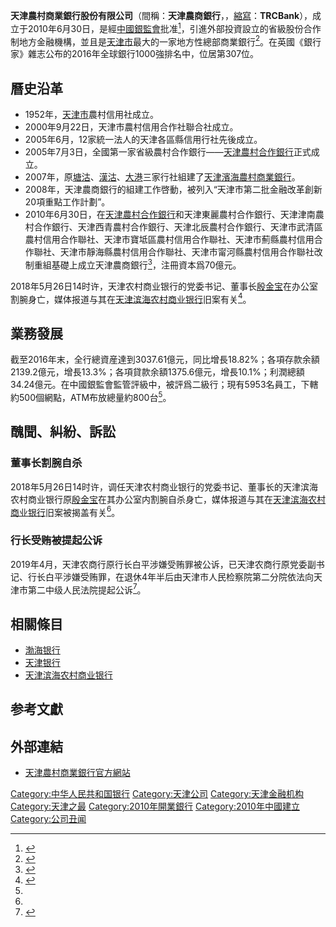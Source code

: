 {{Bank Financial Information
| name = 天津農村商業銀行股份有限公司
| else_name = Tianjin Rural Commercial Bank Co., Ltd.
| image = [[File:Tianjin_Rural_Commercial_Bank_logo.gif|250px]]
| full_name = 
| abbreviated_name = 天津農商銀行
| market_information = 
| CNAPS_code = {{unbulleted list|總行：317110010019|總行營業部：317110011894}}
| isin_code = 
| swift_code = TJRCCNBT
| WKN_Number = 
| CBRC_code = B1083H212000001
| NACAO_code = 911200007773294627
| iban_code =
| finance_code_list = 
| finance_code = 
| banktype = [[農村商業銀行|農村商業銀行]]
| open_date = {{start date and age|2010|6|30|p=yes}}
| closing_date =
| zip_code = 300203
| location = {{PRC}}<br>[[天津市|天津市]][[河西区_(天津市)|河西區]]馬場道59號國際經濟貿易中心A座
| chairman = 李宗唐
| president = 黃衛忠
| revenue = {{decrease}}77.34億元人民幣{{small|(2016)}}<ref name="report">數據來源：{{cite web|title=天津農村商業銀行股份有限公司2016年度報告|url=http://www.trcbank.com.cn/upfiles/天津农村商业银行股份有限公司2016年度报告.pdf|accessdate=2017-09-02|author=天津農村商業銀行股份有限公司|date=2017-04-28|archive-date=2017-09-02|archive-url=https://web.archive.org/web/20170902180344/http://www.trcbank.com.cn/upfiles/%E5%A4%A9%E6%B4%A5%E5%86%9C%E6%9D%91%E5%95%86%E4%B8%9A%E9%93%B6%E8%A1%8C%E8%82%A1%E4%BB%BD%E6%9C%89%E9%99%90%E5%85%AC%E5%8F%B82016%E5%B9%B4%E5%BA%A6%E6%8A%A5%E5%91%8A.pdf|dead-url=no}}</ref>
| equity = {{increase}}211.35億元人民幣{{small|(2016)}}<ref name="report" />
| operating_income = {{increase}}34.24億元人民幣{{small|(2016)}}<ref name="report" />
| net_income = {{increase}}26.17億元人民幣{{small|(2016)}}<ref name="report" />
| assets = {{increase}}3,037.61億元人民幣{{small|(2016)}}<ref name="report" />
| capital = {{increase}}75億元人民幣{{small|(2016)}}<ref name="report" />
| num_employees = 5,691{{small|(2016)}}<ref name="report" />
| major_shareholder = {{unbulleted list|天津市醫藥集團有限公司10%|天津港（集團）有限公司10%|津聯集團（天津）資産管理有限公司10%|天津新金融投資有限責任公司10%|麥購集團有限公司8%}}
| homepage = http://www.trcbank.com.cn/
| footnotes = 
}}
'''天津農村商業銀行股份有限公司'''（間稱：'''天津農商銀行'''，{{lang-en|'''Tianjin Rural Commercial Bank Co., Ltd.'''}}，[[縮寫|縮寫]]：'''TRCBank'''），成立于2010年6月30日，是經[[中国银行保险监督管理委员会|中國銀監會]]批准<ref name="gov">{{cite web|title=中國銀監會關于天津農村商業銀行股份有限公司開業的批複|url=http://www.cbrc.gov.cn/govView_B905C2BDF24A428DAFECE230881BDB8E.html|accessdate=2017-09-02|author=農村金融部|date=2010-06-09|archiveurl=https://web.archive.org/web/20170902180654/http://www.cbrc.gov.cn/govView_B905C2BDF24A428DAFECE230881BDB8E.html|archivedate=2017-09-02|dead-url=yes}}</ref>，引進外部投資設立的省級股份合作制地方金融機構，並且是[[天津市|天津市]]最大的一家地方性總部商業銀行<ref name="north">{{cite web|title=天津最大地方性總部商業銀行天津農商銀行開業|url=http://economy.enorth.com.cn/system/2010/06/30/004809621.shtml|accessdate=2017-09-04|date=2010-06-09|publisher=北方網|archive-date=2019-06-10|archive-url=https://web.archive.org/web/20190610073611/http://economy.enorth.com.cn/system/2010/06/30/004809621.shtml|dead-url=no}}</ref>。在英國《銀行家》雜志公布的2016年全球銀行1000強排名中，位居第307位。

== 曆史沿革 ==
*1952年，[[天津市|天津市]]農村信用社成立。
*2000年9月22日，天津市農村信用合作社聯合社成立。
*2005年6月，12家統一法人的天津各區縣信用行社先後成立。
*2005年7月3日，全國第一家省級農村合作銀行——[[天津農村合作銀行|天津農村合作銀行]]正式成立。
*2007年，原[[塘沽区|塘沽]]、[[汉沽区|漢沽]]、[[大港区_(天津市)|大港]]三家行社組建了[[天津濱海農村商業銀行|天津濱海農村商業銀行]]。
*2008年，天津農商銀行的組建工作啓動，被列入“天津市第二批金融改革創新20項重點工作計劃”。
*2010年6月30日，在[[天津農村合作銀行|天津農村合作銀行]]和天津東麗農村合作銀行、天津津南農村合作銀行、天津西青農村合作銀行、天津北辰農村合作銀行、天津市武清區農村信用合作聯社、天津市寶坻區農村信用合作聯社、天津市薊縣農村信用合作聯社、天津市靜海縣農村信用合作聯社、天津市甯河縣農村信用合作聯社改制重組基礎上成立天津農商銀行<ref>{{Cite web|title=农商行简介|url=http://www.trcbank.com.cn/class/intro/index.htm|accessdate=2020-11-28|publisher=天津农商银行|archive-date=2020-01-26|archive-url=https://web.archive.org/web/20200126015920/http://www.trcbank.com.cn/class/intro/index.htm|dead-url=no}}</ref>，注冊資本爲70億元。
2018年5月26日14时许，天津农村商业银行的党委书记、董事长[[殷金宝|殷金宝]]在办公室割腕身亡，媒体报道与其在[[天津滨海农村商业银行|天津滨海农村商业银行]]旧案有关<ref name=":0">{{cite news|title=天津农商行董事长办公室割腕自杀 或涉滨海农商旧案揭盖|url=http://finance.caixin.com/2018-05-27/101257506.html|date=2018-05-27|work=财新网|accessdate=2018-05-28|archive-date=2018-05-28|archive-url=https://web.archive.org/web/20180528134405/http://finance.caixin.com/2018-05-27/101257506.html|dead-url=no}}</ref>。

== 業務發展 ==
截至2016年末，全行總資産達到3037.61億元，同比增長18.82%；各項存款余額2139.2億元，增長13.3%；各項貸款余額1375.6億元，增長10.1%；利潤總額34.24億元。在中國銀監會監管評級中，被評爲二級行；現有5953名員工，下轄約500個網點，ATM布放總量約800台<ref name="north" />。

== 醜聞、糾紛、訴訟 ==
=== 董事长割腕自杀===
2018年5月26日14时许，调任天津农村商业银行的党委书记、董事长的天津滨海农村商业银行原[[殷金宝|殷金宝]]在其办公室内割腕自杀身亡，媒体报道与其在[[天津滨海农村商业银行|天津滨海农村商业银行]]旧案被揭盖有关<ref name=":0" />。

=== 行长受贿被提起公诉 ===
2019年4月，天津农商行原行长白平涉嫌受贿罪被公诉，已天津农商行原党委副书记、行长白平涉嫌受贿罪，在退休4年半后由天津市人民检察院第二分院依法向天津市第二中级人民法院提起公诉<ref>{{Cite web|title=天津农商行原行长白平涉嫌受贿罪被公诉，已退休4年半|url=https://www.thepaper.cn/newsDetail_forward_3248431|accessdate=2020-11-28|date=2019-04-03|publisher=澎湃新闻|archive-date=2019-06-07|archive-url=https://web.archive.org/web/20190607060015/https://www.thepaper.cn/newsDetail_forward_3248431}}</ref>。

== 相關條目 ==
* [[渤海银行|渤海银行]]
* [[天津银行|天津银行]]
* [[天津滨海农村商业银行|天津滨海农村商业银行]]

== 参考文獻 ==
{{Reflist|2}}

== 外部連結 ==
* [http://www.trcbank.com.cn/ 天津農村商業銀行官方網站] {{Wayback|url=http://www.trcbank.com.cn/ |date=20201026033037 }}

{{天津金融机构}}
{{中华人民共和国农村商业银行}}

[[Category:中华人民共和国银行|Category:中华人民共和国银行]]
[[Category:天津公司|Category:天津公司]]
[[Category:天津金融机构|Category:天津金融机构]]
[[Category:天津之最|Category:天津之最]]
[[Category:2010年開業銀行|Category:2010年開業銀行]]
[[Category:2010年中國建立|Category:2010年中國建立]]
[[Category:公司丑闻|Category:公司丑闻]]